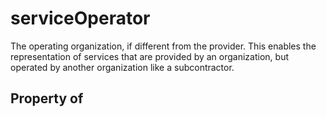 # serviceOperator

The operating organization, if different from the provider.  This enables the representation of services that are provided by an organization, but operated by another organization like a subcontractor.

## Property of



